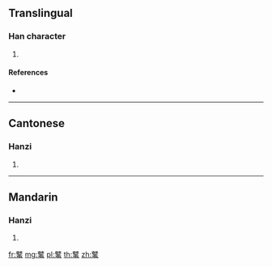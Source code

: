 {{character info/new}}
==Translingual==

===Han character===
{{Han char|rn=207|rad=鼓|as=10|sn=23|four=44136|canj=GEEII}}

# {{defn|Han|sort=鼓10}}

====References====
* {{Han ref|kx=1527.030|dkj=48374|dj=2063.020|hdz=74766.130|uh=9F1C|ud=40732|bh=F879|bd=63609}}

----

==Cantonese==

===Hanzi===
{{yue-hanzi|jyut=|y=chik1}}

# {{defn|lang=yue|sort=鼓10}}

----

==Mandarin==

===Hanzi===
{{cmn-hanzi|pin=[[qì]] ([[qi4]])|wg=ch'i<sup>4</sup>}}

# {{defn|lang=cmn|sort=鼓10}}

[[fr:鼜]]
[[mg:鼜]]
[[pl:鼜]]
[[th:鼜]]
[[zh:鼜]]